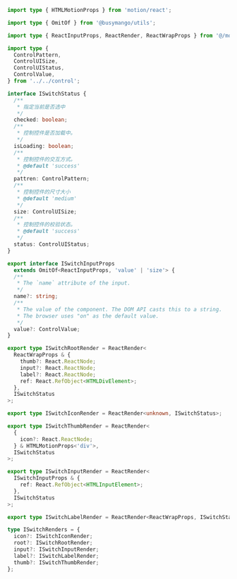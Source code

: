 ```ts
import type { HTMLMotionProps } from 'motion/react';

import type { OmitOf } from '@busymango/utils';

import type { ReactInputProps, ReactRender, ReactWrapProps } from '@/models';

import type {
  ControlPattern,
  ControlUISize,
  ControlUIStatus,
  ControlValue,
} from '../../control';

interface ISwitchStatus {
  /**
   * 指定当前是否选中
   */
  checked: boolean;
  /**
   * 控制控件是否加载中。
   */
  isLoading: boolean;
  /**
   * 控制控件的交互方式。
   * @default 'success'
   */
  pattren: ControlPattern;
  /**
   * 控制控件的尺寸大小
   * @default 'medium'
   */
  size: ControlUISize;
  /**
   * 控制控件的校验状态。
   * @default 'success'
   */
  status: ControlUIStatus;
}

export interface ISwitchInputProps
  extends OmitOf<ReactInputProps, 'value' | 'size'> {
  /**
   * The `name` attribute of the input.
   */
  name?: string;
  /**
   * The value of the component. The DOM API casts this to a string.
   * The browser uses "on" as the default value.
   */
  value?: ControlValue;
}

export type ISwitchRootRender = ReactRender<
  ReactWrapProps & {
    thumb?: React.ReactNode;
    input?: React.ReactNode;
    label?: React.ReactNode;
    ref: React.RefObject<HTMLDivElement>;
  },
  ISwitchStatus
>;

export type ISwitchIconRender = ReactRender<unknown, ISwitchStatus>;

export type ISwitchThumbRender = ReactRender<
  {
    icon?: React.ReactNode;
  } & HTMLMotionProps<'div'>,
  ISwitchStatus
>;

export type ISwitchInputRender = ReactRender<
  ISwitchInputProps & {
    ref: React.RefObject<HTMLInputElement>;
  },
  ISwitchStatus
>;

export type ISwitchLabelRender = ReactRender<ReactWrapProps, ISwitchStatus>;

type ISwitchRenders = {
  icon?: ISwitchIconRender;
  root?: ISwitchRootRender;
  input?: ISwitchInputRender;
  label?: ISwitchLabelRender;
  thumb?: ISwitchThumbRender;
};
```